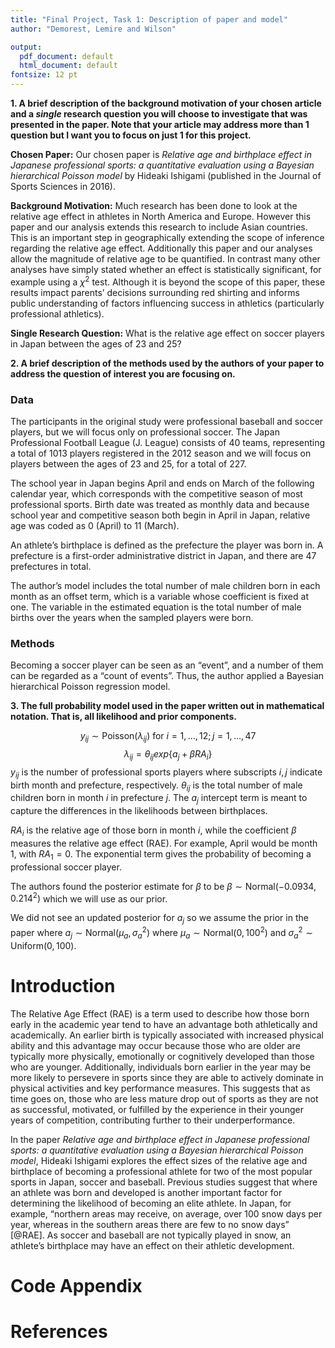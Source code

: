 ```yaml
---
title: "Final Project, Task 1: Description of paper and model"
author: "Demorest, Lemire and Wilson"

output:
  pdf_document: default
  html_document: default
fontsize: 12 pt
---
```


<!-- By the end of the day 11/12/21, please submit a copy of the pdf of the paper your group will be using for the final project to the _project-assignmnet1_ dropbox. Additionally, please submit a single document for your group that addresses the following:  -->

__1. A brief description of the background motivation of your chosen article and a _single_ research question you will choose to investigate that was presented in the paper. Note that your article may address more than 1 question but I want you to focus on just 1 for this project.__

__Chosen Paper:__ Our chosen paper is *Relative age and birthplace effect in Japanese professional sports: a quantitative evaluation using a Bayesian hierarchical Poisson model* by Hideaki Ishigami (published in the Journal of Sports Sciences in 2016).

__Background Motivation:__ Much research has been done to look at the relative age effect in athletes in North America and Europe. However this paper and our analysis extends this research to include Asian countries. This is an important step in geographically extending the scope of inference regarding the relative age effect. Additionally this paper and our analyses allow the magnitude of relative age to be quantified. In contrast many other analyses have simply stated whether an effect is statistically significant, for example using a $\chi^2$ test. Although it is beyond the scope of this paper, these results impact parents' decisions surrounding red shirting and informs public understanding of factors influencing success in athletics (particularly professional athletics). 

<!-- could also add how this work quantifies the impact rather than just noticing it. they highlight that in the intro too -->

<!-- also it's kind of funnt i'm saying the purpose of our study is to look at the effect in asian countries because we're simulating our data not actually using their data haha
-->
__Single Research Question:__ What is the relative age effect on soccer players in Japan between the ages of 23 and 25?

__2. A brief description of the methods used by the authors of your paper to address the question of interest you are focusing on.__

### Data

The participants in the original study were professional baseball and soccer players, but we will focus only on professional soccer. The Japan Professional Football League (J. League) consists of 40 teams, representing a total of 1013 players registered in the 2012 season and we will focus on players between the ages of 23 and 25, for a total of 227. 

The school year in Japan begins April and ends on March of the following calendar year, which corresponds with the competitive season of most professional sports. Birth date was treated as monthly data and because school year and competitive season both begin in April in Japan, relative age was coded as 0 (April) to 11 (March).

An athlete's birthplace is defined as the prefecture the player was born in. A prefecture is a first-order administrative district in Japan, and there are 47 prefectures in total.

The author's model includes the total number of male children born in each month as an offset term, which is a variable whose coefficient is fixed at one. The variable in the estimated equation is the total number of male births over the years when the sampled players were born.

### Methods

Becoming a soccer player can be seen as an “event”, and a number of them can be regarded as
a “count of events”. Thus, the author applied a Bayesian hierarchical Poisson regression model.


__3. The full probability model used in the paper written out in mathematical notation. That is, all likelihood and prior components.__

$$y_{ij} \sim \text{Poisson}(\lambda_{ij}) \text{   for   } i=1,\dots,12; j= 1, \dots, 47$$
$$\lambda_{ij} = \theta_{ij}exp \Bigg \{a_j +\beta RA_i \Bigg \}$$
$y_{ij}$ is the number of professional sports players where subscripts $i,j$ indicate birth month and prefecture, respectively. $\theta_{ij}$ is the total number of male children born in month $i$ in prefecture $j$. The $a_j$ intercept term is meant to capture the differences in the likelihoods between birthplaces. 

$RA_i$ is the relative age of those born in month $i$, while the coefficient $\beta$ measures the relative age effect (RAE). For example, April would be month 1, with $RA_1 = 0$. The exponential term gives the probability of becoming a professional soccer player. 

The authors found the posterior estimate for $\beta$ to be $\beta \sim \text{Normal}(-0.0934, 0.214^2)$ which we will use as our prior. 

We did not see an updated posterior for $a_j$ so we assume the prior in the paper where 
$a_j \sim \text{Normal}(\mu_a, \sigma^2_a)$ where $\mu_a \sim \text{Normal}(0,100^2)$ and $\sigma^2_a \sim \text{Uniform}(0,100)$. 

# Introduction 

The Relative Age Effect (RAE) is a term used to describe how those born early in the academic year tend to have an advantage both athletically and academically. An earlier birth is typically associated with increased physical ability and this advantage may occur because those who are older are typically more physically, emotionally or cognitively developed than those who are younger. Additionally, individuals born earlier in the year may be more likely to persevere in sports since they are able to actively dominate in physical activities and key performance measures. This suggests that as time goes on, those who are less mature drop out of sports as they are not as successful, motivated, or fulfilled by the experience in their younger years of competition, contributing further to their underperformance.

In the paper *Relative age and birthplace effect in Japanese professional sports: a quantitative evaluation using a Bayesian hierarchical Poisson model*, Hideaki Ishigami explores the effect sizes of the relative age and birthplace of becoming a professional athlete for two of the most popular sports in Japan, soccer and baseball. Previous studies suggest that where an athlete was born and developed is another important factor for determining the likelihood of becoming an elite athlete. In Japan, for example, "northern areas may receive, on average, over 100 snow days per year, whereas in the southern areas there are few to no snow days" [@RAE]. As soccer and baseball are not typically played in snow, an athlete's birthplace may have an effect on their athletic development.


# Code Appendix


# References


